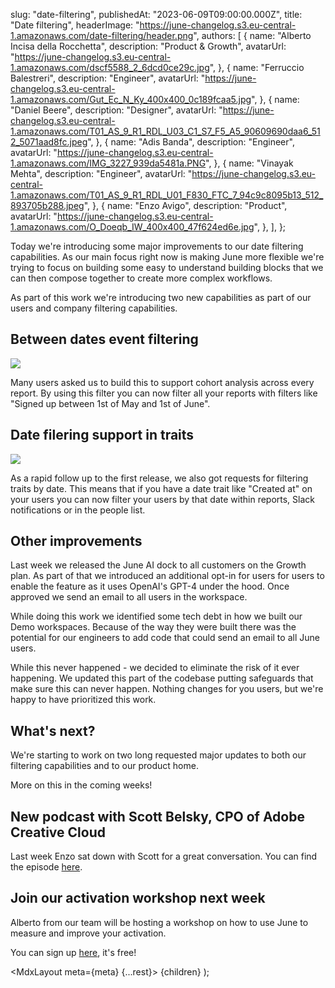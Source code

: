 
  slug: "date-filtering",
  publishedAt: "2023-06-09T09:00:00.000Z",
  title: "Date filtering",
  headerImage: "https://june-changelog.s3.eu-central-1.amazonaws.com/date-filtering/header.png",
  authors: [
    {
      name: "Alberto Incisa della Rocchetta",
      description: "Product & Growth",
      avatarUrl: "https://june-changelog.s3.eu-central-1.amazonaws.com/dscf5588_2_6dcd0ce29c.jpg",
    },
    {
      name: "Ferruccio Balestreri",
      description: "Engineer",
      avatarUrl:
        "https://june-changelog.s3.eu-central-1.amazonaws.com/Gut_Ec_N_Ky_400x400_0c189fcaa5.jpg",
    },
    {
      name: "Daniel Beere",
      description: "Designer",
      avatarUrl:
        "https://june-changelog.s3.eu-central-1.amazonaws.com/T01_AS_9_R1_RDL_U03_C1_S7_F5_A5_90609690daa6_512_5071aad8fc.jpeg",
    },
    {
      name: "Adis Banda",
      description: "Engineer",
      avatarUrl: "https://june-changelog.s3.eu-central-1.amazonaws.com/IMG_3227_939da5481a.PNG",
    },
    {
      name: "Vinayak Mehta",
      description: "Engineer",
      avatarUrl:
        "https://june-changelog.s3.eu-central-1.amazonaws.com/T01_AS_9_R1_RDL_U01_F830_FTC_7_94c9c8095b13_512_893705b288.jpeg",
    },
    {
      name: "Enzo Avigo",
      description: "Product",
      avatarUrl:
        "https://june-changelog.s3.eu-central-1.amazonaws.com/O_Doeqb_IW_400x400_47f624ed6e.jpg",
    },
  ],
};

Today we're introducing some major improvements to our date filtering capabilities. As our main focus right now is making June more flexible we're trying to focus on building some easy to understand building blocks that we can then compose together to create more complex workflows.

As part of this work we're introducing two new capabilities as part of our users and company filtering capabilities.

## Between dates event filtering

![](https://june-changelog.s3.eu-central-1.amazonaws.com/date-filtering/between-date-event-filter.png)

Many users asked us to build this to support cohort analysis across every report. By using this filter you can now filter all your reports with filters like "Signed up between 1st of May and 1st of June".

## Date filering support in traits

![](https://june-changelog.s3.eu-central-1.amazonaws.com/date-filtering/trait-date-filtering.png)

As a rapid follow up to the first release, we also got requests for filtering traits by date. This means that if you have a date trait like "Created at" on your users you can now filter your users by that date within reports, Slack notifications or in the people list.

## Other improvements

Last week we released the June AI dock to all customers on the Growth plan. As part of that we introduced an additional opt-in for users for users to enable the feature as it uses OpenAI's GPT-4 under the hood. Once approved we send an email to all users in the workspace.

While doing this work we identified some tech debt in how we built our Demo workspaces. Because of the way they were built there was the potential for our engineers to add code that could send an email to all June users.

While this never happened - we decided to eliminate the risk of it ever happening. We updated this part of the codebase putting safeguards that make sure this can never happen. Nothing changes for you users, but we're happy to have prioritized this work.

## What's next?

We're starting to work on two long requested major updates to both our filtering capabilities and to our product home.

More on this in the coming weeks!

## New podcast with Scott Belsky, CPO of Adobe Creative Cloud

Last week Enzo sat down with Scott for a great conversation. You can find the episode [here](https://open.spotify.com/episode/4VL48l5vm4h6uvkQUmb3YH?si=P81Pzt6bTpyfZKle7SCI6w).

## Join our activation workshop next week

Alberto from our team will be hosting a workshop on how to use June to measure and improve your activation.

You can sign up [here](https://calendly.com/june-420/office-hours/2023-06-21T18:00:00+02:00?month=2023-06&date=2023-06-21), it's free!

  <MdxLayout meta={meta} {...rest}>
    {children}
  </MdxLayout>
);
